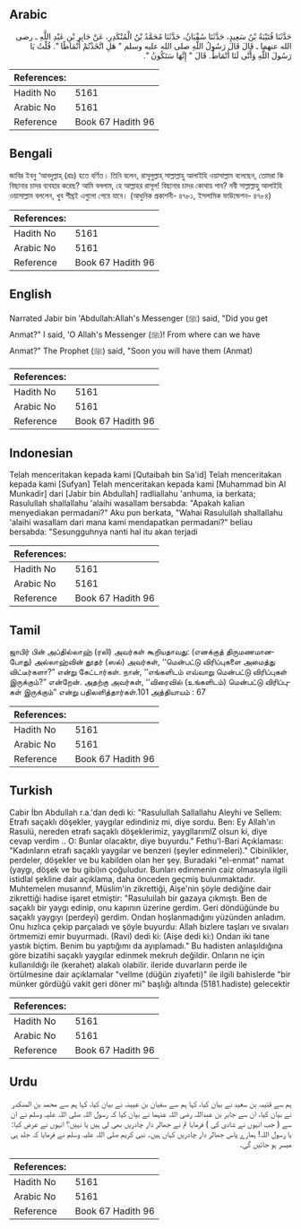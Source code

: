 ## Arabic


<div dir="rtl" lang="ar" style={{fontSize:'larger',backgroundColor:'#f8f9fa',padding:20}}>
حَدَّثَنَا قُتَيْبَةُ بْنُ سَعِيدٍ، حَدَّثَنَا سُفْيَانُ، حَدَّثَنَا مُحَمَّدُ بْنُ الْمُنْكَدِرِ، عَنْ جَابِرِ بْنِ عَبْدِ اللَّهِ ـ رضى الله عنهما ـ قَالَ قَالَ رَسُولُ اللَّهِ صلى الله عليه وسلم ‏"‏ هَلِ اتَّخَذْتُمْ أَنْمَاطًا ‏"‏‏.‏ قُلْتُ يَا رَسُولَ اللَّهِ وَأَنَّى لَنَا أَنْمَاطٌ‏.‏ قَالَ ‏"‏ إِنَّهَا سَتَكُونُ ‏"‏‏.‏
</div>
<div style={{backgroundColor:'#f8f9fa',padding:20, marginBottom: 10}}><table> <thead> <tr> <th>References:</th> <th></th> </tr> </thead> <tbody><tr><td>Hadith No</td><td>5161</td></tr><tr><td>Arabic No</td><td>5161</td></tr><tr><td>Reference</td><td>Book 67 Hadith 96</td></tr></tbody></table></div>

## Bengali


<div dir="ltr" lang="bn" style={{fontSize:'larger',backgroundColor:'#f8f9fa',padding:20}}>
জাবির ইবনু ‘আবদুল্লাহ্ (রাঃ) হতে বর্ণিত। তিনি বলেন, রাসূলুল্লাহ্ সাল্লাল্লাহু আলাইহি ওয়াসাল্লাম বলেছেন, তোমরা কি বিছানার চাদর ব্যবহার করেছ? আমি বললাম, হে আল্লাহর রাসূল! বিছানার চাদর কোথায় পাব? নবী সাল্লাল্লাহু আলাইহি ওয়াসাল্লাম বললেন, খুব শীঘ্রই এগুলো পেয়ে যাবে। (আধুনিক প্রকাশনী- ৪৭৮১, ইসলামিক ফাউন্ডেশন- ৪৭৮৪)
</div>
<div style={{backgroundColor:'#f8f9fa',padding:20, marginBottom: 10}}><table> <thead> <tr> <th>References:</th> <th></th> </tr> </thead> <tbody><tr><td>Hadith No</td><td>5161</td></tr><tr><td>Arabic No</td><td>5161</td></tr><tr><td>Reference</td><td>Book 67 Hadith 96</td></tr></tbody></table></div>

## English


<div dir="ltr" lang="en" style={{fontSize:'larger',backgroundColor:'#f8f9fa',padding:20}}>
Narrated Jabir bin 'Abdullah:Allah's Messenger (ﷺ) said, "Did you get Anmat?" I said, 'O Allah's Messenger (ﷺ)! From where can we have Anmat?" The Prophet (ﷺ) said, "Soon you will have them (Anmat)
</div>
<div style={{backgroundColor:'#f8f9fa',padding:20, marginBottom: 10}}><table> <thead> <tr> <th>References:</th> <th></th> </tr> </thead> <tbody><tr><td>Hadith No</td><td>5161</td></tr><tr><td>Arabic No</td><td>5161</td></tr><tr><td>Reference</td><td>Book 67 Hadith 96</td></tr></tbody></table></div>

## Indonesian


<div dir="ltr" lang="id" style={{fontSize:'larger',backgroundColor:'#f8f9fa',padding:20}}>
Telah menceritakan kepada kami [Qutaibah bin Sa'id] Telah menceritakan kepada kami [Sufyan] Telah menceritakan kepada kami [Muhammad bin Al Munkadir] dari [Jabir bin Abdullah] radliallahu 'anhuma, ia berkata; Rasulullah shallallahu 'alaihi wasallam bersabda: "Apakah kalian menyediakan permadani?" Aku pun berkata, "Wahai Rasulullah shallallahu 'alaihi wasallam dari mana kami mendapatkan permadani?" beliau bersabda: "Sesungguhnya nanti hal itu akan terjadi
</div>
<div style={{backgroundColor:'#f8f9fa',padding:20, marginBottom: 10}}><table> <thead> <tr> <th>References:</th> <th></th> </tr> </thead> <tbody><tr><td>Hadith No</td><td>5161</td></tr><tr><td>Arabic No</td><td>5161</td></tr><tr><td>Reference</td><td>Book 67 Hadith 96</td></tr></tbody></table></div>

## Tamil


<div dir="ltr" lang="ta" style={{fontSize:'larger',backgroundColor:'#f8f9fa',padding:20}}>
ஜாபிர் பின் அப்தில்லாஹ் (ரலி) அவர்கள் கூறியதாவது: (எனக்குத் திருமணமானபோது) அல்லாஹ்வின் தூதர் (ஸல்) அவர்கள், ‘‘மென்பட்டு விரிப்புகளை அமைத்து விட்டீர்களா?” என்று கேட்டார்கள். நான், ‘‘எங்களிடம் எவ்வாறு மென்பட்டு விரிப்புகள் இருக்கும்?” என்றேன். அதற்கு அவர்கள், ‘‘விரைவில் (உங்களிடம்) மென்பட்டு விரிப்புகள் இருக்கும்” என்று பதிலளித்தார்கள்.101 அத்தியாயம் : 67
</div>
<div style={{backgroundColor:'#f8f9fa',padding:20, marginBottom: 10}}><table> <thead> <tr> <th>References:</th> <th></th> </tr> </thead> <tbody><tr><td>Hadith No</td><td>5161</td></tr><tr><td>Arabic No</td><td>5161</td></tr><tr><td>Reference</td><td>Book 67 Hadith 96</td></tr></tbody></table></div>

## Turkish


<div dir="ltr" lang="tr" style={{fontSize:'larger',backgroundColor:'#f8f9fa',padding:20}}>
Cabir İbn Abdullah r.a.'dan dedi ki: "RasuluIlah Sallallahu Aleyhi ve Sellem: Etrafı saçaklı döşekler, yaygılar edindiniz mi, diye sordu. Ben: Ey Allah'ın Rasulü, nereden etrafı saçaklı döşeklerimiz, yaygllarımlZ olsun ki, diye cevap verdim .. O: Bunlar olacaktır, diye buyurdu." Fethu'l-Bari Açıklaması: "Kadınların etrafı saçaklı yaygılar ve benzeri (şeyler edinmeleri)." Cibinlikler, perdeler, döşekler ve bu kabilden olan her şey. Buradaki "el-enmat" namat (yaygı, döşek ve bu gibi)ın çoğuludur. Bunları edinmenin caiz olmasıyla ilgili istidlal şekline dair açıklama, daha önceden geçmiş bulunmaktadır. Muhtemelen musannıf, Müslim'in zikrettiği, Aişe'nin şöyle dediğine dair zikrettiği hadise işaret etmiştir: "Rasuluilah bir gazaya çıkmıştı. Ben de saçaklı bir yaygı edinip, onu kapının üzerine gerdim. Geri döndüğünde bu saçaklı yaygıyı (perdeyi) gerdim. Ondan hoşlanmadığını yüzünden anladım. Onu hızlıca çekip parçaladı ve şöyle buyurdu: Allah bizlere taşları ve sıvaları örtmemizi emir buyurmadı. (Ravi) dedi ki: (Aişe dedi ki:) Ondan iki tane yastık biçtim. Benim bu yaptığımı da ayıplamadı." Bu hadisten anlaşıldığına göre bizatihi saçaklı yaygılar edinmek mekruh değildir. Onların ne için kullanıldığı ile (kerahet) alakalı olabilir. ileride duvarların perde ile örtülmesine dair açıklamalar "vellme (düğün ziyafeti)" ile ilgili bahislerde "bir münker gördüğü vakit geri döner mi" başlığı altında (5181.hadiste) gelecektir
</div>
<div style={{backgroundColor:'#f8f9fa',padding:20, marginBottom: 10}}><table> <thead> <tr> <th>References:</th> <th></th> </tr> </thead> <tbody><tr><td>Hadith No</td><td>5161</td></tr><tr><td>Arabic No</td><td>5161</td></tr><tr><td>Reference</td><td>Book 67 Hadith 96</td></tr></tbody></table></div>

## Urdu


<div dir="rtl" lang="ur" style={{fontSize:'larger',backgroundColor:'#f8f9fa',padding:20}}>
ہم سے قتیبہ بن سعید نے بیان کیا، کہا ہم سے سفیان بن عیینہ نے بیان کیا، کہا ہم سے محمد بن المنکدر نے بیان کیا، ان سے جابر بن عبداللہ رضی اللہ عنہما نے بیان کیا کہ رسول اللہ صلی اللہ علیہ وسلم نے ان سے ( جب انہوں نے شادی کی ) فرمایا تم نے جھالر دار چادریں بھی لی ہیں یا نہیں؟ انہوں نے عرض کیا: یا رسول اللہ! ہمارے پاس جھالر دار چادریں کہاں ہیں۔ نبی کریم صلی اللہ علیہ وسلم نے فرمایا کہ جلد ہی میسر ہو جائیں گی۔
</div>
<div style={{backgroundColor:'#f8f9fa',padding:20, marginBottom: 10}}><table> <thead> <tr> <th>References:</th> <th></th> </tr> </thead> <tbody><tr><td>Hadith No</td><td>5161</td></tr><tr><td>Arabic No</td><td>5161</td></tr><tr><td>Reference</td><td>Book 67 Hadith 96</td></tr></tbody></table></div>